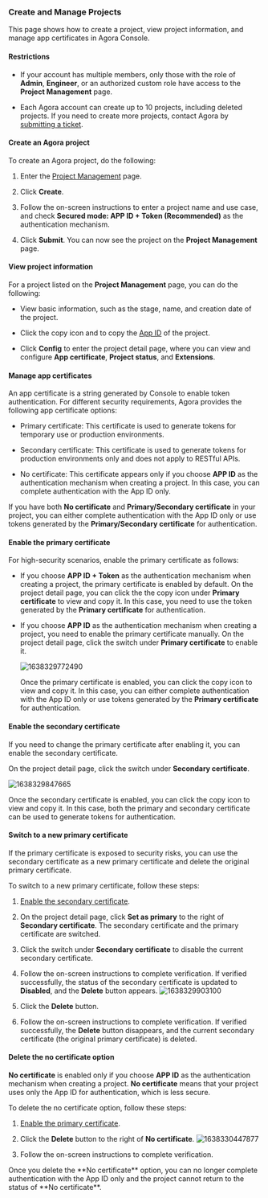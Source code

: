 
### Create and Manage Projects

This page shows how to create a project, view project information, and manage app certificates in Agora Console.

#### Restrictions

-   If your account has multiple members, only those with the role of **Admin**, **Engineer**, or an authorized custom role have access to the **Project Management** page.

-   Each Agora account can create up to 10 projects, including deleted projects. If you need to create more projects, contact Agora by [submitting a ticket](https://agora-ticket.agora.io/).

#### Create an Agora project

To create an Agora project, do the following:

1.  Enter the [Project Management](https://console.agora.io/projects) page.

2.  Click **Create**.

3.  Follow the on-screen instructions to enter a project name and use case, and check **Secured mode: APP ID + Token (Recommended)** as the authentication mechanism.

4.  Click **Submit**. You can now see the project on the **Project Management** page.

#### View project information

For a project listed on the **Project Management** page, you can do the following:

-   View basic information, such as the stage, name, and creation date of the project.

-   Click the copy icon and to copy the [App ID](../reference/glossary#app-id) of the project.

-   Click **Config** to enter the project detail page, where you can view and configure **App certificate**, **Project status**, and **Extensions**.

#### Manage app certificates

An app certificate is a string generated by Console to enable token authentication. For different security requirements, Agora provides the following app certificate options:

-   Primary certificate: This certificate is used to generate tokens for temporary use or production environments.

-   Secondary certificate: This certificate is used to generate tokens for production environments only and does not apply to RESTful APIs.

-   No certificate: This certificate appears only if you choose **APP ID** as the authentication mechanism when creating a project. In this case, you can complete authentication with the App ID only.

If you have both **No certificate** and **Primary/Secondary certificate** in your project, you can either complete authentication with the App ID only or use tokens generated by the **Primary/Secondary certificate** for authentication.

#### Enable the primary certificate

For high-security scenarios, enable the primary certificate as follows:

-   If you choose **APP ID + Token** as the authentication mechanism when creating a project, the primary certificate is enabled by default. On the project detail page, you can click the the copy icon under **Primary certificate** to view and copy it.  In this case, you need to use the token generated by the **Primary certificate** for authentication.

-   If you choose **APP ID** as the authentication mechanism when creating a project, you need to enable the primary certificate manually. On the project detail page, click the switch under **Primary certificate** to enable it.

    ![1638329772490](https://web-cdn.agora.io/docs-files/1638329772490)

    Once the primary certificate is enabled, you can click the copy icon to view and copy it. In this case, you can either complete authentication with the App ID only or use tokens generated by the **Primary certificate** for authentication.

#### Enable the secondary certificate

If you need to change the primary certificate after enabling it, you can enable the secondary certificate.

On the project detail page, click the switch under **Secondary certificate**.

![1638329847665](https://web-cdn.agora.io/docs-files/1638329847665)

Once the secondary certificate is enabled, you can click the copy icon to view and copy it. In this case, both the primary and secondary certificate can be used to generate tokens for authentication.

#### Switch to a new primary certificate

If the primary certificate is exposed to security risks, you can use the secondary certificate as a new primary certificate and delete the original primary certificate.

To switch to a new primary certificate, follow these steps:

1.  [Enable the secondary certificate](#enable-the-secondary-certificate).

2.  On the project detail page, click **Set as primary** to the right of **Secondary certificate**. The secondary certificate and the primary certificate are switched.

3.  Click the switch under **Secondary certificate** to disable the current secondary certificate.

4.  Follow the on-screen instructions to complete verification. If verified successfully, the status of the secondary certificate is updated to **Disabled**, and the **Delete** button appears.
![1638329903100](https://web-cdn.agora.io/docs-files/1638329903100)

5.  Click the **Delete** button.

6.  Follow the on-screen instructions to complete verification. If verified successfully, the **Delete** button disappears, and the current secondary certificate (the original primary certificate) is deleted.

#### Delete the no certificate option

**No certificate** is enabled only if you choose **APP ID** as the authentication mechanism when creating a project. **No certificate** means that your project uses only the App ID for authentication, which is less secure.

To delete the no certificate option, follow these steps:

1.  [Enable the primary certificate](#enable-the-primary-certificate).

2.  Click the **Delete** button to the right of **No certificate**.
![1638330447877](https://web-cdn.agora.io/docs-files/1638330447877)

3.  Follow the on-screen instructions to complete verification.

<div class="alert warning">Once you delete the **No certificate** option, you can no longer complete authentication with the App ID only and the project cannot return to the status of **No certificate**.</div>